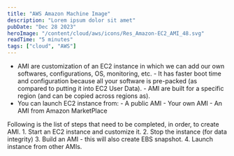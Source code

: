 ```yaml
---
title: "AWS Amazon Machine Image"
description: "Lorem ipsum dolor sit amet"
pubDate: "Dec 28 2023"
heroImage: "/content/cloud/aws/icons/Res_Amazon-EC2_AMI_48.svg"
readTime: "5 minutes"
tags: ["cloud", "AWS"]
---
```



<Section
	link="ami-intro"
	title="What is an Amazon Machine Image?"
	imageUrl="/content/cloud/aws/icons/Res_Amazon-EC2_AMI_48.svg"
/>

- AMI are customization of an EC2 instance in which we can add our own softwares,
configurations, OS, monitoring, etc. - It has faster boot time and configuration
because all your software is pre-packed (as compared to putting it into EC2 User
Data). - AMI are built for a specific region (and can be copied across regions as).
- You can launch EC2 instance from: - A public AMI - Your own AMI - An AMI from Amazon
MarketPlace

<Section link="ami-creation" title="How to build an Amazon Machine Image?" />
Following is the list of steps that need to be completed, in order, to create AMI.
1. Start an EC2 instance and customize it.
2. Stop the instance (for data integrity)
3. Build an AMI - this will also create EBS snapshot.
4. Launch instance from other AMIs.
